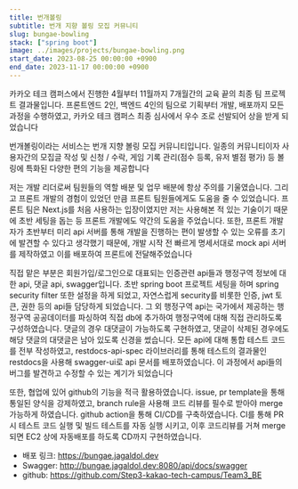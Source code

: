 ```yaml
---
title: 번개볼링
subtitle: 번개 지향 볼링 모집 커뮤니티
slug: bungae-bowling
stack: ["spring boot"]
image: ../images/projects/bungae-bowling.png
start_date: 2023-08-25 00:00:00 +0900
end_date: 2023-11-17 00:00:00 +0900
---
```


카카오 테크 캠퍼스에서 진행한 4월부터 11월까지 7개월간의 교육 끝의 최종 팀 프로젝트 결과물입니다. 프론트엔드 2인, 백엔드 4인의 팀으로 기획부터 개발, 배포까지 모든 과정을 수행하였고, 카카오 테크 캠퍼스 최종 심사에서 우수 조로 선발되어 상을 받게 되었습니다

번개볼링이라는 서비스는 번개 지향 볼링 모집 커뮤니티입니다. 일종의 커뮤니티이자 사용자간의 모집글 작성 및 신청 / 수락, 게임 기록 관리(점수 등록, 유저 별점 평가) 등 볼링에 특화된 다양한 편의 기능을 제공합니다

저는 개발 리더로써 팀원들의 역할 배분 및 업무 배분에 항상 주의를 기울였습니다. 그리고 프론트 개발의 경험이 있었던 만큼 프론트 팀원들에게도 도움을 줄 수 있었습니다. 프론트 팀은 Next.js를 처음 사용하는 입장이였지만 저는 사용해본 적 있는 기술이기 때문에 초반 세팅을 돕는 등 프론트 개발에도 약간의 도움을 주었습니다. 또한, 프론트 개발자가 초반부터 미리 api 서버를 통해 개발을 진행하는 편이 발생할 수 있는 오류를 초기에 발견할 수 있다고 생각했기 때문에, 개발 시작 전 빠르게 명세서대로 mock api 서버를 제작하였고 이를 배포하여 프론트에 전달해주었습니다

직접 맡은 부분은 회원가입/로그인으로 대표되는 인증관련 api들과 행정구역 정보에 대한 api, 댓글 api, swagger입니다. 초반 spring boot 프로젝트 세팅을 하며 spring security filter 또한 설정을 하게 되었고, 자연스럽게 security를 비롯한 인증, jwt 토큰, 권한 등의 api들 담당하게 되었습니다. 그 외 행정구역 api는 국가에서 제공하는 행정구역 공공데이터를 파싱하여 직접 db에 추가하여 행정구역에 대해 직접 관리하도록 구성하였습니다. 댓글의 경우 대댓글이 가능하도록 구현하였고, 댓글이 삭제된 경우에도 해당 댓글의 대댓글은 남아 있도록 신경을 썼습니다. 모든 api에 대해 통합 테스트 코드를 전부 작성하였고, restdocs-api-spec 라이브러리를 통해 테스트의 결과물인 restdocs을 사용해 swagger-ui로 api 문서를 배포하였습니다. 이 과정에서 api들의 버그를 발견하고 수정할 수 있는 계기가 되었습니다

또한, 협업에 있어 github의 기능을 적극 활용하였습니다. issue, pr template을 통해 통일된 양식을 강제하였고, branch rule을 사용해 코드 리뷰를 필수로 받아야 merge 가능하게 하였습니다. github action을 통해 CI/CD를 구축하였습니다. CI를 통해 PR 시 테스트 코드 실행 및 빌드 테스트를 자동 실행 시키고, 이후 코드리뷰를 거쳐 merge 되면 EC2 상에 자동배포를 하도록 CD까지 구현하였습니다.

- 배포 링크: https://bungae.jagaldol.dev
- Swagger: http://bungae.jagaldol.dev:8080/api/docs/swagger
- github: https://github.com/Step3-kakao-tech-campus/Team3_BE




